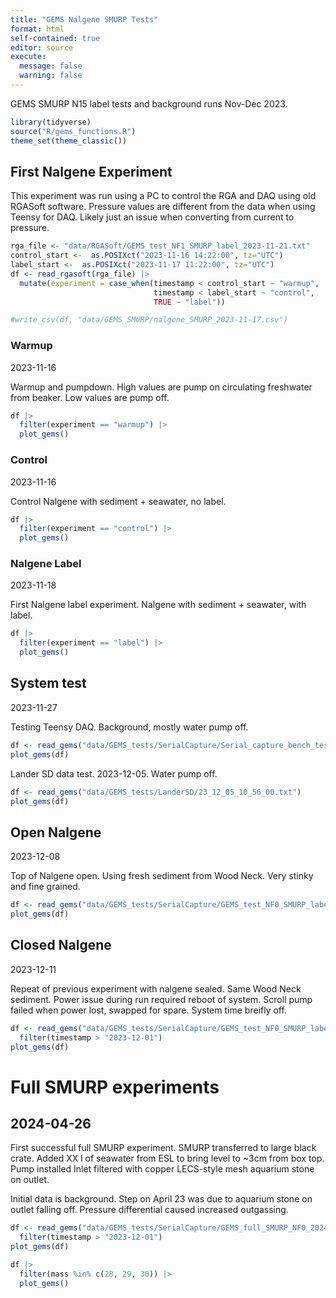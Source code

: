 ```yaml
---
title: "GEMS Nalgene SMURP Tests"
format: html
self-contained: true
editor: source
execute:
  message: false
  warning: false
---
```


GEMS SMURP N15 label tests and background runs Nov-Dec 2023.

```r
library(tidyverse)
source("R/gems_functions.R")
theme_set(theme_classic())
```

## First Nalgene Experiment

This experiment was run using a PC to control the RGA and DAQ using old RGASoft software. 
Pressure values are different from the data when using Teensy for DAQ. Likely just an issue when converting from current to pressure.

```r
rga_file <- "data/RGASoft/GEMS_test_NF1_SMURP_label_2023-11-21.txt"
control_start <-  as.POSIXct("2023-11-16 14:22:00", tz="UTC")
label_start <-  as.POSIXct("2023-11-17 11:22:00", tz="UTC")
df <- read_rgasoft(rga_file) |> 
  mutate(experiment = case_when(timestamp < control_start ~ "warmup",
                                timestamp < label_start ~ "control",
                                TRUE ~ "label"))

#write_csv(df, "data/GEMS_SMURP/nalgene_SMURP_2023-11-17.csv")
```

### Warmup

2023-11-16

Warmup and pumpdown. High values are pump on circulating freshwater from beaker. Low values are pump off.

```r
df |> 
  filter(experiment == "warmup") |> 
  plot_gems()
```
### Control

2023-11-16

Control Nalgene with sediment + seawater, no label. 

```r
df |> 
  filter(experiment == "control") |> 
  plot_gems()
```

### Nalgene Label

2023-11-18

First Nalgene label experiment. Nalgene with sediment + seawater, with label. 

```r
df |> 
  filter(experiment == "label") |> 
  plot_gems()
```

## System test

2023-11-27

Testing Teensy DAQ. Background, mostly water pump off.

```r
df <- read_gems("data/GEMS_tests/SerialCapture/Serial_capture_bench_test2023-11-27.txt")
plot_gems(df)
```

Lander SD data test. 2023-12-05. Water pump off.

```r
df <- read_gems("data/GEMS_tests/LanderSD/23_12_05_10_56_00.txt")
plot_gems(df)
```

## Open Nalgene

2023-12-08

Top of Nalgene open. Using fresh sediment from Wood Neck. Very stinky and fine grained.

```r
df <- read_gems("data/GEMS_tests/SerialCapture/GEMS_test_NF0_SMURP_label_open_2023-12-08.txt")
plot_gems(df)
```

## Closed Nalgene

2023-12-11

Repeat of previous experiment with nalgene sealed. Same Wood Neck sediment. Power issue during run required reboot of system. Scroll pump failed when power lost, swapped for spare. System time breifly off.

```r
df <- read_gems("data/GEMS_tests/SerialCapture/GEMS_test_NF0_SMURP_label_closed_2023-12-11.txt") |> 
  filter(timestamp > "2023-12-01")
plot_gems(df)
```

# Full SMURP experiments

## 2024-04-26

First successful full SMURP experiment. 
SMURP transferred to large black crate.
Added XX l of seawater from ESL to bring level to ~3cm from box top.
Pump installed 
Inlet filtered with copper LECS-style mesh
aquarium stone on outlet.

Initial data is background.
Step on April 23 was due to aquarium stone on outlet falling off. 
Pressure differential caused increased outgassing.

```r
df <- read_gems("data/GEMS_tests/SerialCapture/GEMS_full_SMURP_NF0_2024-04-22.txt") |> 
  filter(timestamp > "2023-12-01")
plot_gems(df)
```

```r
df |> 
  filter(mass %in% c(28, 29, 30)) |> 
  plot_gems()
```

